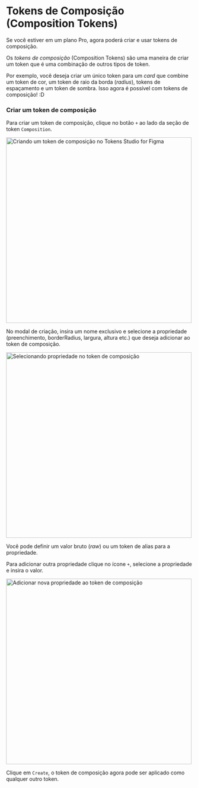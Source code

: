 # Tokens de Composição (Composition Tokens)

Se você estiver em um plano Pro, agora poderá criar e usar tokens de composição.

Os *tokens de composição* (Composition Tokens) são uma maneira de criar um token que é uma combinação de outros tipos de token.

Por exemplo, você deseja criar um único token para um *card* que combine um token de cor, um token de raio da borda (*radius*), tokens de espaçamento e um token de sombra. Isso agora é possível com tokens de composição! :D


<ReactPlayer
  muted
  playsinline
  width="100%"
  height="auto"
  loop
  playing
  controls
  url="/composition-tokens.MP4"
/>

### Criar um token de composição

Para criar um token de composição, clique no botão `+` ao lado da seção de token `Composition`.

<img src='/composition-1.png' alt="Criando um token de composição no Tokens Studio for Figma" width="500" />

No modal de criação, insira um nome exclusivo e selecione a propriedade (preenchimento, borderRadius, largura, altura etc.) que deseja adicionar ao token de composição.

<img src='/composition-select-property.png' alt="Selecionando propriedade no token de composição" width="500" />

Você pode definir um valor bruto (*raw*) ou um token de alias para a propriedade.

Para adicionar outra propriedade clique no ícone `+`, selecione a propriedade e insira o valor.

<img src='/composition-add-property.png' alt="Adicionar nova propriedade ao token de composição" width="500" />

Clique em `Create`, o token de composição agora pode ser aplicado como qualquer outro token.

<ReactPlayer
   mudo
   largura="100%"
   altura="auto"
   ciclo
   jogando
   controles
   url="/composition-tokens.MP4"
/>
